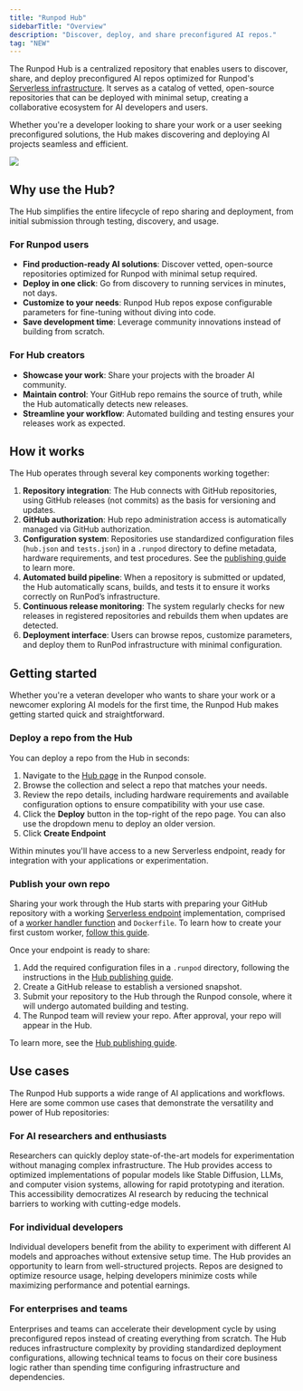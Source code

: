 ```yaml
---
title: "Runpod Hub"
sidebarTitle: "Overview"
description: "Discover, deploy, and share preconfigured AI repos."
tag: "NEW"
---
```


The Runpod Hub is a centralized repository that enables users to discover, share, and deploy preconfigured AI repos optimized for Runpod's [Serverless infrastructure](/serverless/overview/). It serves as a catalog of vetted, open-source repositories that can be deployed with minimal setup, creating a collaborative ecosystem for AI developers and users.

Whether you're a developer looking to share your work or a user seeking preconfigured solutions, the Hub makes discovering and deploying AI projects seamless and efficient.

<Frame>
  <img src="/images/hub-homepage.png" />
</Frame>

## Why use the Hub?

The Hub simplifies the entire lifecycle of repo sharing and deployment, from initial submission through testing, discovery, and usage.

### For Runpod users

- **Find production-ready AI solutions**: Discover vetted, open-source repositories optimized for Runpod with minimal setup required.
- **Deploy in one click**: Go from discovery to running services in minutes, not days.
- **Customize to your needs**: Runpod Hub repos expose configurable parameters for fine-tuning without diving into code.
- **Save development time**: Leverage community innovations instead of building from scratch.

### For Hub creators

- **Showcase your work**: Share your projects with the broader AI community.
- **Maintain control**: Your GitHub repo remains the source of truth, while the Hub automatically detects new releases.
- **Streamline your workflow**: Automated building and testing ensures your releases work as expected.

## How it works

The Hub operates through several key components working together:

1. **Repository integration**: The Hub connects with GitHub repositories, using GitHub releases (not commits) as the basis for versioning and updates.
2. **GitHub authorization**: Hub repo administration access is automatically managed via GitHub authorization.
3. **Configuration system**: Repositories use standardized configuration files (`hub.json` and `tests.json`) in a `.runpod` directory to define metadata, hardware requirements, and test procedures. See the [publishing guide](/hub/publishing-guide) to learn more.
4. **Automated build pipeline**: When a repository is submitted or updated, the Hub automatically scans, builds, and tests it to ensure it works correctly on RunPod’s infrastructure.
5. **Continuous release monitoring**: The system regularly checks for new releases in registered repositories and rebuilds them when updates are detected.
6. **Deployment interface**: Users can browse repos, customize parameters, and deploy them to RunPod infrastructure with minimal configuration.

## Getting started

Whether you're a veteran developer who wants to share your work or a newcomer exploring AI models for the first time, the Runpod Hub makes getting started quick and straightforward.

### Deploy a repo from the Hub

You can deploy a repo from the Hub in seconds:

1. Navigate to the [Hub page](https://www.console.runpod.io/hub) in the Runpod console.
2. Browse the collection and select a repo that matches your needs.
3. Review the repo details, including hardware requirements and available configuration options to ensure compatibility with your use case.
4. Click the **Deploy** button in the top-right of the repo page. You can also use the dropdown menu to deploy an older version.
5. Click **Create Endpoint**

Within minutes you'll have access to a new Serverless endpoint, ready for integration with your applications or experimentation.

### Publish your own repo

Sharing your work through the Hub starts with preparing your GitHub repository with a working [Serverless endpoint](/serverless/overview) implementation, comprised of a [worker handler function](/serverless/workers/handler-functions) and `Dockerfile`. To learn how to create your first custom worker, [follow this guide](/serverless/workers/custom-worker).

Once your endpoint is ready to share:

1. Add the required configuration files in a `.runpod` directory, following the instructions in the [Hub publishing guide](/hub/publishing-guide).
2. Create a GitHub release to establish a versioned snapshot.
3. Submit your repository to the Hub through the Runpod console, where it will undergo automated building and testing.
4. The Runpod team will review your repo. After approval, your repo will appear in the Hub.

To learn more, see the [Hub publishing guide](/hub/publishing-guide).

## Use cases

The Runpod Hub supports a wide range of AI applications and workflows. Here are some common use cases that demonstrate the versatility and power of Hub repositories:

### For AI researchers and enthusiasts

Researchers can quickly deploy state-of-the-art models for experimentation without managing complex infrastructure. The Hub provides access to optimized implementations of popular models like Stable Diffusion, LLMs, and computer vision systems, allowing for rapid prototyping and iteration. This accessibility democratizes AI research by reducing the technical barriers to working with cutting-edge models.

### For individual developers

Individual developers benefit from the ability to experiment with different AI models and approaches without extensive setup time. The Hub provides an opportunity to learn from well-structured projects. Repos are designed to optimize resource usage, helping developers minimize costs while maximizing performance and potential earnings.

### For enterprises and teams

Enterprises and teams can accelerate their development cycle by using preconfigured repos instead of creating everything from scratch. The Hub reduces infrastructure complexity by providing standardized deployment configurations, allowing technical teams to focus on their core business logic rather than spending time configuring infrastructure and dependencies.

